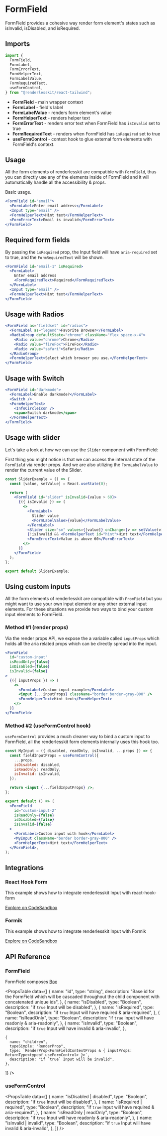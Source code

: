 
# FormField

FormField provides a cohesive way render form element's states such as
isInvalid, isDisabled, and isRequired.

<ComponentLinks
  github="form-field"
  theme="form-field"
  story="forms-formfield"
/>

## Imports

```js
import {
  FormField,
  FormLabel,
  FormErrorText,
  FormHelperText,
  FormLabelValue,
  FormRequiredText,
  useFormControl,
} from "@renderlesskit/react-tailwind";
```

- **FormField** - main wrapper context
- **FormLabel** - field's label
- **FormLabelValue** - renders form element's value
- **FormHelperText** - renders helper text
- **FormErrorText** - renders error text when FormField has `isInvalid` set to
  true
- **FormRequiredText** - renders when FormField has `isRequired` set to true
- **useFormControl** - context hook to glue external form elements with
  FormField's context.

## Usage

All the form elements of renderlesskit are compatible with `FormField`, thus you
can directly use any of the elements inside of FormField and it will
automatically handle all the accessibility & props.

Basic usage.

```jsx live
<FormField id="email">
  <FormLabel>Enter email address</FormLabel>
  <Input type="email" />
  <FormHelperText>Hint text</FormHelperText>
  <FormErrorText>Email is invalid</FormErrorText>
</FormField>
```

## Required form fields

By passing the `isRequired` prop, the Input field will have `aria-required` set
to true, and the `FormRequiredText` will be shown.

```jsx live
<FormField id="email-1" isRequired>
  <FormLabel>
    Enter email address
    <FormRequiredText>Required</FormRequiredText>
  </FormLabel>
  <Input type="email" />
  <FormHelperText>Hint text</FormHelperText>
</FormField>
```

## Usage with Radios

```jsx live
<FormField as="fieldset" id="radios">
  <FormLabel as="legend">Favorite Browser</FormLabel>
  <RadioGroup defaultState="chrome" className="flex space-x-4">
    <Radio value="chrome">Chrome</Radio>
    <Radio value="fireFox">FireFox</Radio>
    <Radio value="safari">Safari</Radio>
  </RadioGroup>
  <FormHelperText>Select which browser you use.</FormHelperText>
</FormField>
```

## Usage with Switch

```jsx live
<FormField id="darkmode">
  <FormLabel>Enable darkmode?</FormLabel>
  <Switch />
  <FormHelperText>
    <InfoCircleIcon />
    <span>Switch darkmode</span>
  </FormHelperText>
</FormField>
```

## Usage with slider

Let's take a look at how we can use the `Slider` component with FormField:

First thing you might notice is that we can access the internal state of the
`FormField` via render props. And we are also utilizing the `FormLabelValue` to
render the current value of the Slider.

```jsx noInline live
const SliderExample = () => {
  const [value, setValue] = React.useState(0);

  return (
    <FormField id="slider" isInvalid={value > 60}>
      {({ isInvalid }) => (
        <>
          <FormLabel>
            Slider value
            <FormLabelValue>{value}</FormLabelValue>
          </FormLabel>
          <Slider size="sm" values={[value]} onChange={v => setValue(v[0])} />
          {!isInvalid && <FormHelperText id="hint">Hint text</FormHelperText>}
          <FormErrorText>Value is above 60</FormErrorText>
        </>
      )}
    </FormField>
  );
};

export default SliderExample;
```

## Using custom inputs

All the form elements of renderlesskit are compatible with `FromField` but you
might want to use your own input element or any other external input elements.
For these situations we provide two ways to bind your custom input elements to
FormField.

### Method #1 (render props)

Via the render props API, we expose the a variable called `inputProps` which
holds all the aria related props which can be directly spread into the input.

```jsx live
<FormField
  id="custom-input"
  isReadOnly={false}
  isDisabled={false}
  isInvalid={false}
>
  {({ inputProps }) => (
    <>
      <FormLabel>Custom input example</FormLabel>
      <input {...inputProps} className="border border-gray-800" />
      <FormHelperText>Hint text</FormHelperText>
    </>
  )}
</FormField>
```

### Method #2 (useFormControl hook)

`useFormControl` provides a much cleaner way to bind a custom input to
FormField, all the renderlesskit form elements internally uses this hook too.

```jsx noInline live
const MyInput = ({ disabled, readOnly, isInvalid, ...props }) => {
  const fieldInputProps = useFormControl({
    ...props,
    isDisabled: disabled,
    isReadOnly: readOnly,
    isInvalid: isInvalid,
  });

  return <input {...fieldInputProps} />;
};

export default () => (
  <FormField
    id="custom-input-2"
    isReadOnly={false}
    isDisabled={false}
    isInvalid={false}
  >
    <FormLabel>Custom input with hook</FormLabel>
    <MyInput className="border border-gray-800" />
    <FormHelperText>Hint text</FormHelperText>
  </FormField>,
);
```

## Integrations

### React Hook Form

This example shows how to integrate renderlesskit Input with react-hook-form

[Explore on CodeSandbox](https://codesandbox.io/s/renderlesskit-react-hook-form-rw5c5?file=/src/App.js)

### Formik

This example shows how to integrate renderlesskit Input with Formik

[Explore on CodeSandbox](https://codesandbox.io/s/renderlesskit-formik-k1k9w)

## API Reference

### FormField

FormField composes [Box](/docs/components/primitives/box)

<PropsTable
  data={[
    {
      name: "id",
      type: "string",
      description:
        "Base id for the FormField which will be cascaded throughout the child component with concatenated unique ids",
    },
    {
      name: "isDisabled",
      type: "Boolean",
      description: "if `true` Input will be disabled",
    },
    {
      name: "isRequired",
      type: "Boolean",
      description: "if `true` Input will have required & aria-required",
    },
    {
      name: "isReadOnly",
      type: "Boolean",
      description: "if `true` Input will have readonly & aria-readonly",
    },
    {
      name: "isInvalid",
      type: "Boolean",
      description: "if `true` Input will have invalid & aria-invalid",
    },

    {
      name: "children",
      typeSimple: "RenderProp",
      type: `RenderProp<FormFieldContextProps & { inputProps: ReturnType<typeof useFormControl> }>`,
      description: "if `true` Input will be invalid",
    },

]} />

### useFormControl

<PropsTable
  data={[
    {
      name: "isDisabled | disabled",
      type: "Boolean",
      description: "if `true` Input will be disabled",
    },
    {
      name: "isRequired | required",
      type: "Boolean",
      description: "if `true` Input will have required & aria-required",
    },
    {
      name: "isReadOnly | readOnly",
      type: "Boolean",
      description: "if `true` Input will have readonly & aria-readonly",
    },
    {
      name: "isInvalid | invalid",
      type: "Boolean",
      description: "if `true` Input will have invalid & aria-invalid",
    },
  ]}
/>
